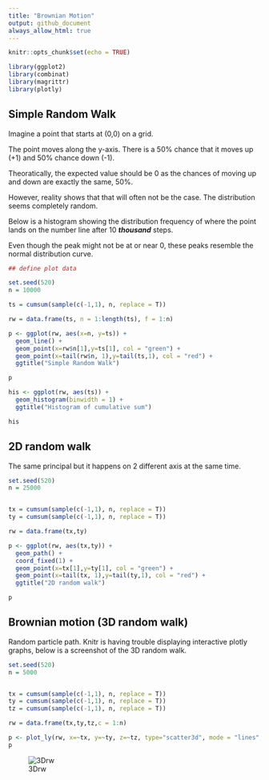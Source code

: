 ```yaml
---
title: "Brownian Motion"
output: github_document
always_allow_html: true
---
```


```r
knitr::opts_chunk$set(echo = TRUE)

library(ggplot2)
library(combinat)
library(magrittr)
library(plotly)
```



## Simple Random Walk

Imagine a point that starts at (0,0) on a grid.

The point moves along the y-axis. There is a 50% chance that it moves up (+1) and 50% chance down (-1).

Theoratically, the expected value should be 0 as the chances of moving up and down are exactly the same, 50%.

However, reality shows that that will often not be the case. The distribution seems completely random.

Below is a histogram showing the distribution frequency of where the point lands on the number line after 10 ***thousand*** steps.

Even though the peak might not be at or near 0, these peaks resemble the normal distribution curve.
```r
## define plot data

set.seed(520)
n = 10000

ts = cumsum(sample(c(-1,1), n, replace = T))

rw = data.frame(ts, n = 1:length(ts), f = 1:n)

p <- ggplot(rw, aes(x=n, y=ts)) + 
  geom_line() + 
  geom_point(x=rw$n[1],y=ts[1], col = "green") +
  geom_point(x=tail(rw$n, 1),y=tail(ts,1), col = "red") +
  ggtitle("Simple Random Walk")

p

his <- ggplot(rw, aes(ts)) + 
  geom_histogram(binwidth = 1) + 
  ggtitle("Histogram of cumulative sum")

his
```

## 2D random walk

The same principal but it happens on 2 different axis at the same time.

```r

set.seed(520)
n = 25000


tx = cumsum(sample(c(-1,1), n, replace = T))
ty = cumsum(sample(c(-1,1), n, replace = T))

rw = data.frame(tx,ty)

p <- ggplot(rw, aes(tx,ty)) +
  geom_path() + 
  coord_fixed(1) +
  geom_point(x=tx[1],y=ty[1], col = "green") +
  geom_point(x=tail(tx, 1),y=tail(ty,1), col = "red") + 
  ggtitle("2D random walk")

p

```

## Brownian motion (3D random walk)

Random particle path. Knitr is having trouble displaying interactive plotly graphs, below is a screenshot of the 3D random walk.

```r

set.seed(520)
n = 5000


tx = cumsum(sample(c(-1,1), n, replace = T))
ty = cumsum(sample(c(-1,1), n, replace = T))
tz = cumsum(sample(c(-1,1), n, replace = T))

rw = data.frame(tx,ty,tz,c = 1:n)

p <- plot_ly(rw, x=~tx, y=~ty, z=~tz, type="scatter3d", mode = "lines", line = list(width = 3, color = ~c, colorscale = 'Viridis'))
p

```

![3Drw](Brownian_motion_files/3D_rw.png)
